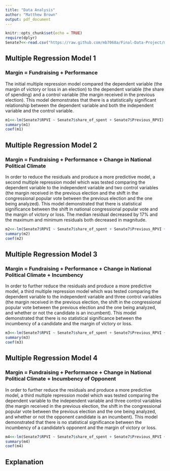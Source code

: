 ```yaml
---
title: "Data Analysis"
author: "Matthew Brown"
output: pdf_document
---
```


```r
knitr::opts_chunk$set(echo = TRUE)
require(dplyr)
Senate7<<-read.csv("https://raw.github.com/mb7068a/Final-Data-Project/master/Tables/Senate7-3.csv", sep="\t")
```

## Multiple Regression Model 1
### Margin = Fundraising + Performance
The initial multiple repression model compared the dependent variable (the margin of victory or loss in an election) to the dependent variable (the share of spending) and a control variable (the margin received in the previous election). This model demonstrates that there is a statistically significant relationship between the dependent variable and both the independent variable and the control variable.

```r
m1<<-lm(Senate7$RPVI ~ Senate7$share_of_spent + Senate7$Previous_RPVI)
summary(m1)
coef(m1)
```
\newpage
## Multiple Regression Model 2
### Margin = Fundraising + Performance + Change in National Political Climate
In order to reduce the residuals and produce a more predictive model, a second multiple repression model which was tested comparing the dependent variable to the independent variable and two control variables (the margin received in the previous election and the shift in the congressional popular vote between the previous election and the one being analyzed). This model demonstrated that there is statistical significance between the shift in national congressional popular vote and the margin of victory or loss. The median residual decreased by 17% and the maximum and minimum residuals both decreased in magnitude.

```r
m2<<-lm(Senate7$RPVI ~ Senate7$share_of_spent + Senate7$Previous_RPVI + Senate7$YPVI2)
summary(m2)
coef(m2)
```

\newpage
## Multiple Regression Model 3
### Margin = Fundraising + Performance + Change in National Political Climate + Incumbency
In order to further reduce the residuals and produce a more predictive model, a third multiple repression model which was tested comparing the dependent variable to the independent variable and three control variables (the margin received in the previous election, the shift in the congressional popular vote between the previous election and the one being analyzed, and whether or not the candidate is an incumbent). This model demonstrated that there is no statistical significance between the incumbency of a candidate and the margin of victory or loss. 

```r
m3<<-lm(Senate7$RPVI ~ Senate7$share_of_spent + Senate7$Previous_RPVI +  Senate7$YPVI2 + Senate7$Inc)
summary(m3)
coef(m3)
```
\newpage
## Multiple Regression Model 4
### Margin = Fundraising + Performance + Change in National Political Climate + Incumbency of Opponent
In order to further reduce the residuals and produce a more predictive model, a third multiple repression model which was tested comparing the dependent variable to the independent variable and three control variables (the margin received in the previous election, the shift in the congressional popular vote between the previous election and the one being analyzed, and whether or not the opponent candidate is an incumbent). This model demonstrated that there is no statistical significance between the incumbency of a candidate's opponent and the margin of victory or loss. 

```r
m4<<-lm(Senate7$RPVI ~ Senate7$share_of_spent + Senate7$Previous_RPVI +  Senate7$YPVI2 + Senate7$AInc)
summary(m4)
coef(m4)
```
## Explanation
